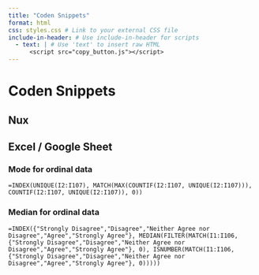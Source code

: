 ```yaml
---
title: "Coden Snippets"
format: html
css: styles.css # Link to your external CSS file
include-in-header: # Use include-in-header for scripts
  - text: | # Use 'text' to insert raw HTML
      <script src="copy_button.js"></script>
---
```


# Coden Snippets

## Nux

## Excel / Google Sheet

### Mode for ordinal data

```text
=INDEX(UNIQUE(I2:I107), MATCH(MAX(COUNTIF(I2:I107, UNIQUE(I2:I107))), COUNTIF(I2:I107, UNIQUE(I2:I107)), 0))
```

### Median for ordinal data
```text
=INDEX({"Strongly Disagree","Disagree","Neither Agree nor Disagree","Agree","Strongly Agree"}, MEDIAN(FILTER(MATCH(I1:I106, {"Strongly Disagree","Disagree","Neither Agree nor Disagree","Agree","Strongly Agree"}, 0), ISNUMBER(MATCH(I1:I106, {"Strongly Disagree","Disagree","Neither Agree nor Disagree","Agree","Strongly Agree"}, 0)))))
```
